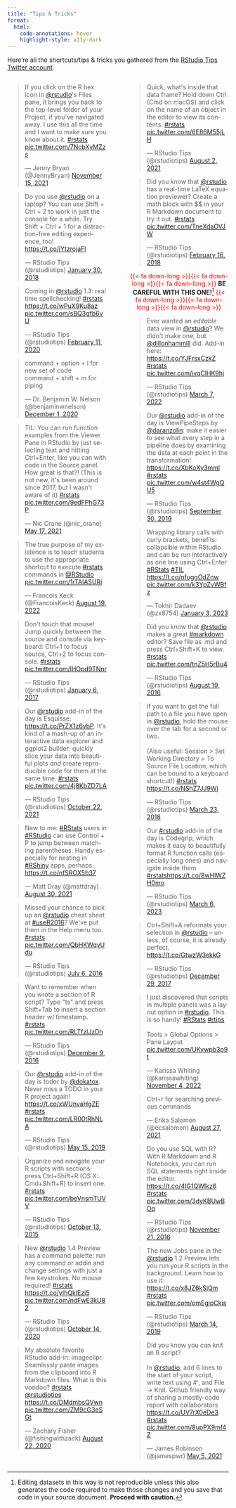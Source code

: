 ```yaml
---
title: "Tips & Tricks"
format: 
  html:
    code-annotations: hover
    highlight-style: a11y-dark
---
```


Here're all the shortcuts/tips & tricks you gathered from the [RStudio Tips Twitter account](https://twitter.com/rstudiotips). 

:::: {.columns}

::: {.column width="49%"}
<blockquote class="twitter-tweet"><p lang="en" dir="ltr">If you click on the R hex icon in <a href="https://twitter.com/rstudio?ref_src=twsrc%5Etfw">@rstudio</a>&#39;s Files pane, it brings you back to the top-level folder of your Project, if you&#39;ve navigated away. I use this all the time and I want to make sure you know about it. <a href="https://twitter.com/hashtag/rstats?src=hash&amp;ref_src=twsrc%5Etfw">#rstats</a> <a href="https://t.co/7NcbXyMZzs">pic.twitter.com/7NcbXyMZzs</a></p>&mdash; Jenny Bryan (@JennyBryan) <a href="https://twitter.com/JennyBryan/status/1460296605186228224?ref_src=twsrc%5Etfw">November 15, 2021</a></blockquote> <script async src="https://platform.twitter.com/widgets.js" charset="utf-8"></script>

<blockquote class="twitter-tweet"><p lang="en" dir="ltr">Do you use <a href="https://twitter.com/rstudio?ref_src=twsrc%5Etfw">@rstudio</a> on a laptop? You can use Shift + Ctrl + 2 to work in just the console for a while. Try Shift + Ctrl + 1 for a distraction-free editing experience, too! <a href="https://t.co/jYtzrojaFl">https://t.co/jYtzrojaFl</a></p>&mdash; RStudio Tips (@rstudiotips) <a href="https://twitter.com/rstudiotips/status/958412524877004800?ref_src=twsrc%5Etfw">January 30, 2018</a></blockquote> <script async src="https://platform.twitter.com/widgets.js" charset="utf-8"></script>

<blockquote class="twitter-tweet"><p lang="en" dir="ltr">Coming in <a href="https://twitter.com/rstudio?ref_src=twsrc%5Etfw">@rstudio</a> 1.3: real time spellchecking! <a href="https://twitter.com/hashtag/rstats?src=hash&amp;ref_src=twsrc%5Etfw">#rstats</a> <a href="https://t.co/wPuX9Ku8az">https://t.co/wPuX9Ku8az</a> <a href="https://t.co/sBQ3gfb6vU">pic.twitter.com/sBQ3gfb6vU</a></p>&mdash; RStudio Tips (@rstudiotips) <a href="https://twitter.com/rstudiotips/status/1227320322258501642?ref_src=twsrc%5Etfw">February 11, 2020</a></blockquote> <script async src="https://platform.twitter.com/widgets.js" charset="utf-8"></script>

<blockquote class="twitter-tweet"><p lang="en" dir="ltr">command + option + i for new set of code<br>command + shift + m for piping</p>&mdash; Dr. Benjamin W. Nelson (@benjaminwnelson) <a href="https://twitter.com/benjaminwnelson/status/1333905138386350086?ref_src=twsrc%5Etfw">December 1, 2020</a></blockquote> <script async src="https://platform.twitter.com/widgets.js" charset="utf-8"></script>

<blockquote class="twitter-tweet"><p lang="en" dir="ltr">TIL: You can run function examples from the Viewer Pane in RStudio by just selecting text and hitting Ctrl+Enter, like you can with code in the Source panel. How great is that?! (This is not new, it&#39;s been around since 2017, but I wasn&#39;t aware of it) <a href="https://twitter.com/hashtag/rstats?src=hash&amp;ref_src=twsrc%5Etfw">#rstats</a> <a href="https://t.co/9edFPhG73P">pic.twitter.com/9edFPhG73P</a></p>&mdash; Nic Crane (@nic_crane) <a href="https://twitter.com/nic_crane/status/1394223496029511682?ref_src=twsrc%5Etfw">May 17, 2021</a></blockquote> <script async src="https://platform.twitter.com/widgets.js" charset="utf-8"></script>

<blockquote class="twitter-tweet"><p lang="en" dir="ltr">The true purpose of my existence is to teach students to use the appropriate shortcut to execute <a href="https://twitter.com/hashtag/rstats?src=hash&amp;ref_src=twsrc%5Etfw">#rstats</a> commands in <a href="https://twitter.com/rstudio?ref_src=twsrc%5Etfw">@RStudio</a> <a href="https://t.co/1rTAIASURj">pic.twitter.com/1rTAIASURj</a></p>&mdash; Francois Keck (@FrancoisKeck) <a href="https://twitter.com/FrancoisKeck/status/1560675721420632064?ref_src=twsrc%5Etfw">August 19, 2022</a></blockquote> <script async src="https://platform.twitter.com/widgets.js" charset="utf-8"></script>

<blockquote class="twitter-tweet"><p lang="en" dir="ltr">Don&#39;t touch that mouse! Jump quickly between the source and console via keyboard: Ctrl+1 to focus source, Ctrl+2 to focus console. <a href="https://twitter.com/hashtag/rstats?src=hash&amp;ref_src=twsrc%5Etfw">#rstats</a> <a href="https://t.co/lHOpd9TNnr">pic.twitter.com/lHOpd9TNnr</a></p>&mdash; RStudio Tips (@rstudiotips) <a href="https://twitter.com/rstudiotips/status/817440693266194432?ref_src=twsrc%5Etfw">January 6, 2017</a></blockquote> <script async src="https://platform.twitter.com/widgets.js" charset="utf-8"></script>

<blockquote class="twitter-tweet"><p lang="en" dir="ltr">Our <a href="https://twitter.com/rstudio?ref_src=twsrc%5Etfw">@rstudio</a> add-in of the day is Esquisse: <a href="https://t.co/PrZX1z6vbP">https://t.co/PrZX1z6vbP</a>. It&#39;s kind of a mash-up of an interactive data explorer and ggplot2 builder: quickly slice your data into beautiful plots *and* create reproducible code for them at the same time. <a href="https://twitter.com/hashtag/rstats?src=hash&amp;ref_src=twsrc%5Etfw">#rstats</a> <a href="https://t.co/4j8KbZD7LA">pic.twitter.com/4j8KbZD7LA</a></p>&mdash; RStudio Tips (@rstudiotips) <a href="https://twitter.com/rstudiotips/status/1451591686270767105?ref_src=twsrc%5Etfw">October 22, 2021</a></blockquote> <script async src="https://platform.twitter.com/widgets.js" charset="utf-8"></script>

<blockquote class="twitter-tweet"><p lang="en" dir="ltr">New to me: <a href="https://twitter.com/hashtag/RStats?src=hash&amp;ref_src=twsrc%5Etfw">#RStats</a> users in <a href="https://twitter.com/hashtag/RStudio?src=hash&amp;ref_src=twsrc%5Etfw">#RStudio</a> can use Control + P to jump between matching parentheses. Handy especially for nesting in <a href="https://twitter.com/hashtag/RShiny?src=hash&amp;ref_src=twsrc%5Etfw">#RShiny</a> apps, perhaps. <a href="https://t.co/nfSROX5b37">https://t.co/nfSROX5b37</a></p>&mdash; Matt Dray (@mattdray) <a href="https://twitter.com/mattdray/status/1432292336969699334?ref_src=twsrc%5Etfw">August 30, 2021</a></blockquote> <script async src="https://platform.twitter.com/widgets.js" charset="utf-8"></script>

<blockquote class="twitter-tweet"><p lang="en" dir="ltr">Missed your chance to pick up an <a href="https://twitter.com/rstudio?ref_src=twsrc%5Etfw">@rstudio</a> cheat sheet at <a href="https://twitter.com/hashtag/useR2016?src=hash&amp;ref_src=twsrc%5Etfw">#useR2016</a>? We&#39;ve put them in the Help menu too. <a href="https://twitter.com/hashtag/rstats?src=hash&amp;ref_src=twsrc%5Etfw">#rstats</a> <a href="https://t.co/QbHKWqvUdu">pic.twitter.com/QbHKWqvUdu</a></p>&mdash; RStudio Tips (@rstudiotips) <a href="https://twitter.com/rstudiotips/status/750729452150071296?ref_src=twsrc%5Etfw">July 6, 2016</a></blockquote> <script async src="https://platform.twitter.com/widgets.js" charset="utf-8"></script>

<blockquote class="twitter-tweet"><p lang="en" dir="ltr">Want to remember when you wrote a section of R script? Type &quot;ts&quot; and press Shift+Tab to insert a section header w/ timestamp. <a href="https://twitter.com/hashtag/rstats?src=hash&amp;ref_src=twsrc%5Etfw">#rstats</a> <a href="https://t.co/RLTfzlJzDh">pic.twitter.com/RLTfzlJzDh</a></p>&mdash; RStudio Tips (@rstudiotips) <a href="https://twitter.com/rstudiotips/status/807278080750284800?ref_src=twsrc%5Etfw">December 9, 2016</a></blockquote> <script async src="https://platform.twitter.com/widgets.js" charset="utf-8"></script>

<blockquote class="twitter-tweet"><p lang="en" dir="ltr">Our <a href="https://twitter.com/rstudio?ref_src=twsrc%5Etfw">@rstudio</a> add-in of the day is todor by <a href="https://twitter.com/dokatox?ref_src=twsrc%5Etfw">@dokatox</a>. Never miss a TODO in your R project again! <a href="https://t.co/xWUnvaHgZE">https://t.co/xWUnvaHgZE</a> <a href="https://twitter.com/hashtag/rstats?src=hash&amp;ref_src=twsrc%5Etfw">#rstats</a> <a href="https://t.co/LR00tRhNLA">pic.twitter.com/LR00tRhNLA</a></p>&mdash; RStudio Tips (@rstudiotips) <a href="https://twitter.com/rstudiotips/status/1128700643579842560?ref_src=twsrc%5Etfw">May 15, 2019</a></blockquote> <script async src="https://platform.twitter.com/widgets.js" charset="utf-8"></script>

<blockquote class="twitter-tweet"><p lang="en" dir="ltr">Organize and navigate your R scripts with sections: press Ctrl+Shift+R (OS X: Cmd+Shift+R) to insert one. <a href="https://twitter.com/hashtag/rstats?src=hash&amp;ref_src=twsrc%5Etfw">#rstats</a> <a href="http://t.co/beVnsmTUVV">pic.twitter.com/beVnsmTUVV</a></p>&mdash; RStudio Tips (@rstudiotips) <a href="https://twitter.com/rstudiotips/status/653978432095649792?ref_src=twsrc%5Etfw">October 13, 2015</a></blockquote> <script async src="https://platform.twitter.com/widgets.js" charset="utf-8"></script>

<blockquote class="twitter-tweet"><p lang="en" dir="ltr">New <a href="https://twitter.com/rstudio?ref_src=twsrc%5Etfw">@rstudio</a> 1.4 Preview has a command palette: run any command or addin and change settings with just a few keystrokes. No mouse required! <a href="https://twitter.com/hashtag/rstats?src=hash&amp;ref_src=twsrc%5Etfw">#rstats</a> <a href="https://t.co/yIhQklEzi5">https://t.co/yIhQklEzi5</a> <a href="https://t.co/ndFwE3kU82">pic.twitter.com/ndFwE3kU82</a></p>&mdash; RStudio Tips (@rstudiotips) <a href="https://twitter.com/rstudiotips/status/1316407947082125312?ref_src=twsrc%5Etfw">October 14, 2020</a></blockquote> <script async src="https://platform.twitter.com/widgets.js" charset="utf-8"></script>

<blockquote class="twitter-tweet"><p lang="en" dir="ltr">My absolute favorite RStudio add-in: imageclipr. Seamlessly paste images from the clipboard into R Markdown files. What is this voodoo? <a href="https://twitter.com/hashtag/rstats?src=hash&amp;ref_src=twsrc%5Etfw">#rstats</a> <a href="https://twitter.com/rstudiotips?ref_src=twsrc%5Etfw">@rstudiotips</a> <a href="https://t.co/DMdmbsQVwn">https://t.co/DMdmbsQVwn</a> <a href="https://t.co/ZM9cG3eSGt">pic.twitter.com/ZM9cG3eSGt</a></p>&mdash; Zachary Fisher (@fishingwithzack) <a href="https://twitter.com/fishingwithzack/status/1297231478657626112?ref_src=twsrc%5Etfw">August 22, 2020</a></blockquote> <script async src="https://platform.twitter.com/widgets.js" charset="utf-8"></script>
:::

::: {.column width="2%"}
:::

::: {.column width="49%"}
<blockquote class="twitter-tweet"><p lang="en" dir="ltr">Quick, what&#39;s inside that data frame? Hold down Ctrl (Cmd on macOS) and click on the name of an object in the editor to view its contents. <a href="https://twitter.com/hashtag/rstats?src=hash&amp;ref_src=twsrc%5Etfw">#rstats</a> <a href="https://t.co/6E86M55jLH">pic.twitter.com/6E86M55jLH</a></p>&mdash; RStudio Tips (@rstudiotips) <a href="https://twitter.com/rstudiotips/status/1422247399217504283?ref_src=twsrc%5Etfw">August 2, 2021</a></blockquote> <script async src="https://platform.twitter.com/widgets.js" charset="utf-8"></script>

<blockquote class="twitter-tweet"><p lang="en" dir="ltr">Did you know that <a href="https://twitter.com/rstudio?ref_src=twsrc%5Etfw">@rstudio</a> has a real-time LaTeX equation previewer? Create a math block with \$$ in your R Markdown document to try it out. <a href="https://twitter.com/hashtag/rstats?src=hash&amp;ref_src=twsrc%5Etfw">#rstats</a> <a href="https://t.co/TneXdaOVJW">pic.twitter.com/TneXdaOVJW</a></p>&mdash; RStudio Tips (@rstudiotips) <a href="https://twitter.com/rstudiotips/status/964562660351033344?ref_src=twsrc%5Etfw">February 16, 2018</a></blockquote> <script async src="https://platform.twitter.com/widgets.js" charset="utf-8"></script>

<p align="center"> <span style="color:red">{{< fa down-long >}}</span><span style="color:red">{{< fa down-long >}}</span><span style="color:red">{{< fa down-long >}}</span> **BE CAREFUL WITH THIS ONE!**^[Editing datasets in this way is not reproducible unless this also generates the code required to make those changes and you save that code in your source document. **Proceed with caution.**] <span style="color:red">{{< fa down-long >}}</span><span style="color:red">{{< fa down-long >}}</span><span style="color:red">{{< fa down-long >}}</span> </p>

<blockquote class="twitter-tweet"><p lang="en" dir="ltr"> Ever wanted an *editable* data view in <a href="https://twitter.com/rstudio?ref_src=twsrc%5Etfw">@rstudio</a>? We didn&#39;t make one, but <a href="https://twitter.com/DillonHammill?ref_src=twsrc%5Etfw">@dillonhammill</a> did. Add-in here: <a href="https://t.co/YJFrsxCzkZ">https://t.co/YJFrsxCzkZ</a> <a href="https://twitter.com/hashtag/rstats?src=hash&amp;ref_src=twsrc%5Etfw">#rstats</a> <a href="https://t.co/iyqClHK9hj">pic.twitter.com/iyqClHK9hj</a></p>&mdash; RStudio Tips (@rstudiotips) <a href="https://twitter.com/rstudiotips/status/1500888862318469120?ref_src=twsrc%5Etfw">March 7, 2022</a></blockquote> <script async src="https://platform.twitter.com/widgets.js" charset="utf-8"></script>

<blockquote class="twitter-tweet"><p lang="en" dir="ltr">Our <a href="https://twitter.com/rstudio?ref_src=twsrc%5Etfw">@rstudio</a> add-in of the day is ViewPipeSteps by <a href="https://twitter.com/daranzolin?ref_src=twsrc%5Etfw">@daranzolin</a>: make it easier to see what every step in a pipeline does by examining the data at each point in the transformation! <a href="https://t.co/XbKoXy3mml">https://t.co/XbKoXy3mml</a> <a href="https://twitter.com/hashtag/rstats?src=hash&amp;ref_src=twsrc%5Etfw">#rstats</a> <a href="https://t.co/w4st4WgQU5">pic.twitter.com/w4st4WgQU5</a></p>&mdash; RStudio Tips (@rstudiotips) <a href="https://twitter.com/rstudiotips/status/1178758711575105536?ref_src=twsrc%5Etfw">September 30, 2019</a></blockquote> <script async src="https://platform.twitter.com/widgets.js" charset="utf-8"></script>

<blockquote class="twitter-tweet"><p lang="en" dir="ltr">Wrapping library calls with curly brackets, benefits: collapsible within RStudio and can be run interactively as one line using Ctrl+Enter <a href="https://twitter.com/hashtag/RStats?src=hash&amp;ref_src=twsrc%5Etfw">#RStats</a> <a href="https://twitter.com/hashtag/TIL?src=hash&amp;ref_src=twsrc%5Etfw">#TIL</a> <a href="https://t.co/nfuggOdZnw">https://t.co/nfuggOdZnw</a> <a href="https://t.co/k3YpZvWBfz">pic.twitter.com/k3YpZvWBfz</a></p>&mdash; Tokhir Dadaev (@zx8754) <a href="https://twitter.com/zx8754/status/1610281796834365440?ref_src=twsrc%5Etfw">January 3, 2023</a></blockquote> <script async src="https://platform.twitter.com/widgets.js" charset="utf-8"></script>

<blockquote class="twitter-tweet"><p lang="en" dir="ltr">Did you know that <a href="https://twitter.com/rstudio?ref_src=twsrc%5Etfw">@rstudio</a> makes a great <a href="https://twitter.com/hashtag/markdown?src=hash&amp;ref_src=twsrc%5Etfw">#markdown</a> editor? Save file as .md and press Ctrl+Shift+K to view. <a href="https://twitter.com/hashtag/rstats?src=hash&amp;ref_src=twsrc%5Etfw">#rstats</a> <a href="https://t.co/tnZ5H5rBu4">pic.twitter.com/tnZ5H5rBu4</a></p>&mdash; RStudio Tips (@rstudiotips) <a href="https://twitter.com/rstudiotips/status/766684921041608705?ref_src=twsrc%5Etfw">August 19, 2016</a></blockquote> <script async src="https://platform.twitter.com/widgets.js" charset="utf-8"></script>

<blockquote class="twitter-tweet"><p lang="en" dir="ltr">If you want to get the full path to a file you have open in <a href="https://twitter.com/rstudio?ref_src=twsrc%5Etfw">@rstudio</a>, hold the mouse over the tab for a second or two. <br><br>(Also useful: Session &gt; Set Working Directory &gt; To Source File Location, which can be bound to a keyboard shortcut!) <a href="https://twitter.com/hashtag/rstats?src=hash&amp;ref_src=twsrc%5Etfw">#rstats</a> <a href="https://t.co/NShZ7JJ9Wj">https://t.co/NShZ7JJ9Wj</a></p>&mdash; RStudio Tips (@rstudiotips) <a href="https://twitter.com/rstudiotips/status/977218566243082240?ref_src=twsrc%5Etfw">March 23, 2018</a></blockquote> <script async src="https://platform.twitter.com/widgets.js" charset="utf-8"></script>

<blockquote class="twitter-tweet"><p lang="en" dir="ltr">Our <a href="https://twitter.com/hashtag/rstudio?src=hash&amp;ref_src=twsrc%5Etfw">#rstudio</a> add-in of the day is Codegrip, which makes it easy to beautifully format R function calls (especially long ones) and navigate inside them. <a href="https://twitter.com/hashtag/rstats?src=hash&amp;ref_src=twsrc%5Etfw">#rstats</a><a href="https://t.co/8wHlWZH0mo">https://t.co/8wHlWZH0mo</a></p>&mdash; RStudio Tips (@rstudiotips) <a href="https://twitter.com/rstudiotips/status/1632818003321683968?ref_src=twsrc%5Etfw">March 6, 2023</a></blockquote> <script async src="https://platform.twitter.com/widgets.js" charset="utf-8"></script>

<blockquote class="twitter-tweet"><p lang="en" dir="ltr">Ctrl+Shift+A reformats your selection in <a href="https://twitter.com/rstudio?ref_src=twsrc%5Etfw">@rstudio</a> -- unless, of course, it is already perfect. <a href="https://t.co/GtwzW3ekkG">https://t.co/GtwzW3ekkG</a></p>&mdash; RStudio Tips (@rstudiotips) <a href="https://twitter.com/rstudiotips/status/946793718874542080?ref_src=twsrc%5Etfw">December 29, 2017</a></blockquote> <script async src="https://platform.twitter.com/widgets.js" charset="utf-8"></script>

<blockquote class="twitter-tweet"><p lang="en" dir="ltr">I just discovered that scripts in multiple panels was a layout option in <a href="https://twitter.com/hashtag/rstudio?src=hash&amp;ref_src=twsrc%5Etfw">#rstudio</a>. This is so handy! <a href="https://twitter.com/hashtag/RStats?src=hash&amp;ref_src=twsrc%5Etfw">#RStats</a> <a href="https://twitter.com/hashtag/rtips?src=hash&amp;ref_src=twsrc%5Etfw">#rtips</a> <br><br>Tools &gt; Global Options &gt; Pane Layout <a href="https://t.co/UKywpb3p9t">pic.twitter.com/UKywpb3p9t</a></p>&mdash; Karissa Whiting (@karissawhiting) <a href="https://twitter.com/karissawhiting/status/1588568354696343552?ref_src=twsrc%5Etfw">November 4, 2022</a></blockquote> <script async src="https://platform.twitter.com/widgets.js" charset="utf-8"></script>

<blockquote class="twitter-tweet"><p lang="en" dir="ltr">Ctrl+r for searching previous commands</p>&mdash; Erika Salomon (@ecsalomon) <a href="https://twitter.com/ecsalomon/status/1431232111181172740?ref_src=twsrc%5Etfw">August 27, 2021</a></blockquote> <script async src="https://platform.twitter.com/widgets.js" charset="utf-8"></script>

<blockquote class="twitter-tweet"><p lang="en" dir="ltr">Do you use SQL with R? With R Markdown and R Notebooks, you can run SQL statements right inside the editor. <a href="https://t.co/4IG1QWIkz6">https://t.co/4IG1QWIkz6</a> <a href="https://twitter.com/hashtag/rstats?src=hash&amp;ref_src=twsrc%5Etfw">#rstats</a> <a href="https://t.co/3dyKBUwBOq">pic.twitter.com/3dyKBUwBOq</a></p>&mdash; RStudio Tips (@rstudiotips) <a href="https://twitter.com/rstudiotips/status/800761452361486336?ref_src=twsrc%5Etfw">November 21, 2016</a></blockquote> <script async src="https://platform.twitter.com/widgets.js" charset="utf-8"></script>

<blockquote class="twitter-tweet"><p lang="en" dir="ltr">The new Jobs pane in the <a href="https://twitter.com/rstudio?ref_src=twsrc%5Etfw">@rstudio</a> 1.2 Preview lets you run your R scripts in the background. Learn how to use it: <a href="https://t.co/x8JZ6kSjQm">https://t.co/x8JZ6kSjQm</a> <a href="https://twitter.com/hashtag/rstats?src=hash&amp;ref_src=twsrc%5Etfw">#rstats</a> <a href="https://t.co/omEgjpCkis">pic.twitter.com/omEgjpCkis</a></p>&mdash; RStudio Tips (@rstudiotips) <a href="https://twitter.com/rstudiotips/status/1106239069644677120?ref_src=twsrc%5Etfw">March 14, 2019</a></blockquote> <script async src="https://platform.twitter.com/widgets.js" charset="utf-8"></script>

<blockquote class="twitter-tweet"><p lang="en" dir="ltr">Did you know you can knit an R script? <br><br>In <a href="https://twitter.com/rstudio?ref_src=twsrc%5Etfw">@rstudio</a>, add 6 lines to the start of your script, write text using #&#39;, and File -&gt; Knit. Github friendly way of sharing a mostly-code report with collaborators <a href="https://t.co/UV7rX0eDe3">https://t.co/UV7rX0eDe3</a> <a href="https://twitter.com/hashtag/rstats?src=hash&amp;ref_src=twsrc%5Etfw">#rstats</a> <a href="https://t.co/8upPX9mf4Z">pic.twitter.com/8upPX9mf4Z</a></p>&mdash; James Robinson (@jamespwr) <a href="https://twitter.com/jamespwr/status/1389916296171724803?ref_src=twsrc%5Etfw">May 5, 2021</a></blockquote> <script async src="https://platform.twitter.com/widgets.js" charset="utf-8"></script>
:::

::::










